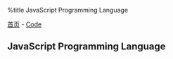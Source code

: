 %title JavaScript Programming Language

[[../../index|首页]] - [[../index|Code]]
==JavaScript Programming Language==
